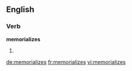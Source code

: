 ==English==

===Verb===
'''memorializes'''

# {{US}} {{third-person singular of|memorialize}}

[[de:memorializes]]
[[fr:memorializes]]
[[vi:memorializes]]
